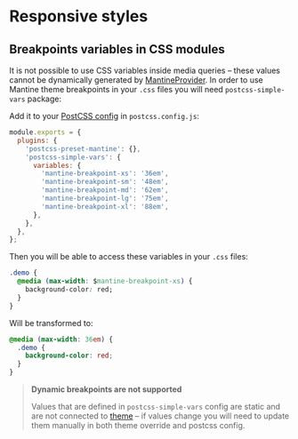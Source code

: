 

# Responsive styles

## Breakpoints variables in CSS modules

It is not possible to use CSS variables inside media queries – these values cannot be dynamically
generated by [MantineProvider](/theming/mantine-provider). In order to use Mantine theme breakpoints
in your `.css` files you will need `postcss-simple-vars` package:

<InstallScript dev packages="postcss-simple-vars" />

Add it to your [PostCSS config](/styles/postcss-preset) in `postcss.config.js`:

```js
module.exports = {
  plugins: {
    'postcss-preset-mantine': {},
    'postcss-simple-vars': {
      variables: {
        'mantine-breakpoint-xs': '36em',
        'mantine-breakpoint-sm': '48em',
        'mantine-breakpoint-md': '62em',
        'mantine-breakpoint-lg': '75em',
        'mantine-breakpoint-xl': '88em',
      },
    },
  },
};
```

Then you will be able to access these variables in your `.css` files:

```css
.demo {
  @media (max-width: $mantine-breakpoint-xs) {
    background-color: red;
  }
}
```

Will be transformed to:

```css
@media (max-width: 36em) {
  .demo {
    background-color: red;
  }
}
```

> **Dynamic breakpoints are not supported**
>
> Values that are defined in `postcss-simple-vars` config are static and
> are not connected to [theme](/theming/theme-object) – if values change
> you will need to update them manually in both theme override and postcss config.
